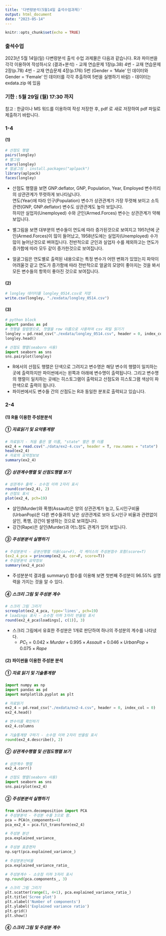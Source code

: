 ```yaml
---
title: '다변량분석(5월14일 출석수업과제)'
output: html_document
date: "2023-05-14"
---
```


```r
knitr::opts_chunk$set(echo = TRUE)
```

### 출석수업
2023년 5월 14일(일) 다변량분석 출석 수업 과제물은 다음과 같습니다.
R과 파이썬을 각각 이용하여 작성하시오 (결과+분석)
- 교재 연습문제 1장(p.38)  4번 
- 교재 연습문제 2장(p.78)  4번 
- 교재 연습문제 4장(p.176)  5번 
  (Gender = 'Male' 인 데이터와 Gender = 'Female' 인 데이터를 각각 추출하여 
   5번을 실행하기 바람) 
- 데이터는 exdata.zip 에 있음 

### 기한 : 5월 29일 (월) 17:30 까지 
참고 : 한글이나 MS 워드를 이용하여 작성 저장한 후, pdf 로 새로 저장하여 pdf 파일로 제출하기 바랍니다.   

### 1-4

#### (1)
```r
# 산점도 행렬
pairs(longley)
# 별그림
stars(longley)
# 얼굴그림 : install.packages("aplpack")
library(aplpack)
faces(longley)
```
- 산점도 행렬을 보면 GNP.deflator, GNP, Population, Year, Employed 변수끼리의 상관관계가 뚜렷하게 보나타납니다.  
  연도(Year)에 따라 인구(Population) 변수가 상관관계가 가장 뚜렷해 보이고 소득관련(GNP, GNP.deflator) 변수도 상관관계도 높아 보입니다.  
  하지만 실업자(Unemployed) 수와 군인(Armed.Forces) 변수는 상관관계가 약해보입니다.

- 별그림을 보면 대부분의 변수들이 연도에 따라 증가된것으로 보여지고 1951년에 군인(Armed.Forces)이 많이 들어났고, 1958년도에는 실업자(Unemployed) 수가 많이 늘어난것으로 벼여집니다. 전반적으로 군인과 실업자 수를 제외하고는 연도가 증가함에 따라 모두 같이 증가한것으로 보여집니다.

- 얼굴그림은 연도별로 출력된 내용으로는 특정 변수가 어떤 변화가 있었는지 파악이 어려울것 같고 연도가 증가함에 따라 전반적으로 얼굴의 모양이 좋아지는 것을 봐서 모든 변수들의 항목이 좋아진 것으로 보여집니다.

#### (2)
```r
# longley 데이터를 longley_0514.csv로 저장
write.csv(longley, "./exdata/longley_0514.csv")
```

#### (3)
```python
# python block
import pandas as pd
# 첫행을 컬럼명으로, 첫열을 row 이름으로 사용하여 csv 파일 읽기기
longley = pd.read_csv("./exdata/longley_0514.csv", header = 0, index_col=0)
longley.head()

# 산점도 행렬(seaborn 사용)
import seaborn as sns
sns.pairplot(longley)
```

- R에서의 산점도 행렬은 단색으로 그려지고 변수명은 해당 변수의 행렬이 일치하는 곳에 출력하지만 파이썬에서는 왼쪽과 아래에 변수명이 출력됩니다. 그리고 변수명의 행렬이 일치하는 곳에는 히스토그램이 출력되고 산점도와 히스토그램 색상이 파란색으로 출력이 됩니다.
- 파이썬에서도 변수들 간의 산점도는 R과 동일한 분포로 출력되고 있습니다.


### 2-4
#### (1) R을 이용한 주성분분석
##### ① 자료읽기 및 요약통계량
```r
# 자료읽기 - 처음 줄은 열 이름, "state" 열은 행 이름
ex2_4 = read.csv("./data/ex2-4.csv", header = T, row.names = "state")
head(ex2_4)
# 자료의 요약정보보
summary(ex2_4)
```
##### ② 상관계수행렬 및 산점도행렬 보기
```r
# 상관계수 출력 - 소수점 이하 2자리 표시
round(cor(ex2_4), 2)
# 산점도 표시
plot(ex2_4, pch=19)
```

- 살인(Murder)와 폭행(Assault)은 양의 상관관계가 높고, 도시인구비율(UrbanPop)은 다른 변수들과의 낮은 상관관계로 보아 도시인구 비율과 관련없이 살인, 폭행, 강간이 발생하는 것으로 보여집니다.  
- 강간(Rape)은 살인(Murder)과 어느정도 관계가 있어 보입니다.

##### ③ 주성분분석 실행하기
```r
# 주성분분석 - 공분산행렬 이용(cor=F), 각 케이스의 주성분점수 포함(score=T)
(ex2_4_pca = princomp(ex2_4, cor=F, score=T))
# 주성분분석 요약정보
summary(ex2_4_pca)
```

- 주성분분석 결과를 summary() 함수를 이용해 보면 첫번째 주성분이 96.55% 설명력을 가지는 것을 알 수 있다.

##### ④ 스크리 그림 및 주성분 계수
```r
# 스크리 그림 그리기
screeplot(ex2_4_pca, type='lines', pch=19)
# loadings 표시 - 소수점 이하 3자리 반올림 표시
round(ex2_4_pca$loadings[, c(1)], 3)
```

- 스크리 그림에서 유효한 주성분은 1개로 판단하여 하나의 주성분의 계수를 나타냈다.
  - $PC_1 = 0.042 \times Murder + 0.995 \times Assault + 0.046 \times UrbanPop + 0.075 \times Rape$  

#### (2) 파이썬을 이용한 주성분 분석
##### ①  자료 읽기  및 기술통계량
```python
import numpy as np
import pandas as pd
import matplotlib.pyplot as plt

# 자료읽기
ex2_4 = pd.read_csv("./exdata/ex2-4.csv", header = 0, index_col = 0)
ex2_4.head()
```

```python
# 변수이름 확인하기
ex2_4.columns
```

```python
# 기술통계량 구하기 - 소수점 이하 2자리 반올림 표시
round(ex2_4.describe(), 2)
```


##### ② 상관계수행렬 및 산점도행렬 보기
```python
# 상관계수 행렬
ex2_4.corr()
```


```python
# 산점도 행렬(seaborn 사용)
import seaborn as sns
sns.pairplot(ex2_4)
```

##### ③ 주성분분석 실행하기
```python
from sklearn.decomposition import PCA
# 주성분분석 - 주성분 수를 3으로 함.
pca = PCA(n_components=4)
pca_ex2_4 = pca.fit_transform(ex2_4)

# 주성분 분산
pca.explained_variance_
```

```python
# 주성분 표준편차
np.sqrt(pca.explained_variance_)
```
```python
# 주성분분산비율
pca.explained_variance_ratio_
```

```python
# 주성분계수 - 소숫점 이하 3자리 표시
np.round(pca.components_, 3)
```
```python
# 스크리 그림 그리기
plt.scatter(range(1, 4+1), pca.explained_variance_ratio_)
plt.title('Scree plot')
plt.xlabel('Number of components')
plt.ylabel('Explained variance ratio')
plt.grid()
plt.show()
```



##### ④ 스크리 그림 및 주성분 계수